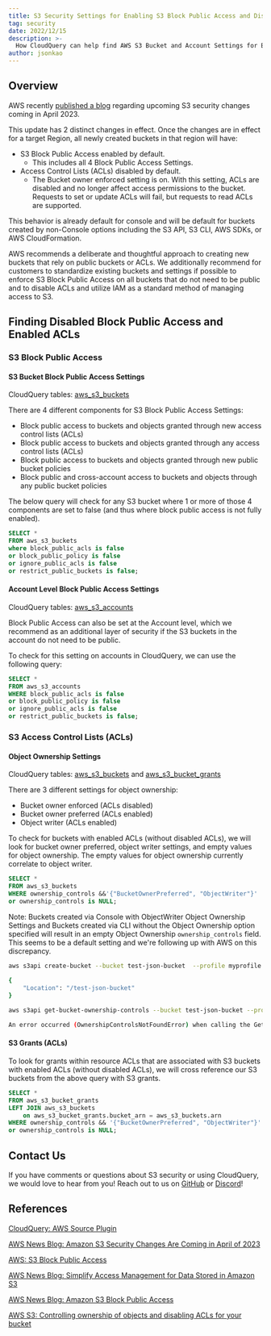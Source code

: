 ```yaml
---
title: S3 Security Settings for Enabling S3 Block Public Access and Disabling ACLs
tag: security
date: 2022/12/15
description: >-
  How CloudQuery can help find AWS S3 Bucket and Account Settings for Block Public Access and Access Control Lists (ACLs).  Amazon is changing S3 security default behavior to enable Block Public Access and disable Access Control Lists.
author: jsonkao
---
```



<BlogHeader/>

## Overview

AWS recently [published a blog](https://aws.amazon.com/blogs/aws/heads-up-amazon-s3-security-changes-are-coming-in-april-of-2023/) regarding upcoming S3 security changes coming in April 2023.

This update has 2 distinct changes in effect.   Once the changes are in effect for a target Region, all newly created buckets in that region will have:

- S3 Block Public Access enabled by default.
    - This includes all 4 Block Public Access Settings.
- Access Control Lists (ACLs) disabled by default.
    - The Bucket owner enforced setting is on.  With this setting, ACLs are disabled and no longer affect access permissions to the bucket.  Requests to set or update ACLs will fail, but requests to read ACLs are supported.

This behavior is already default for console and will be default for buckets created by non-Console options including the S3 API, S3 CLI, AWS SDKs, or AWS CloudFormation.

AWS recommends a deliberate and thoughtful approach to creating new buckets that rely on public buckets or ACLs.  We additionally recommend for customers to standardize existing buckets and settings if possible to enforce S3 Block Public Access on all buckets that do not need to be public and to disable ACLs and utilize IAM as a standard method of managing access to S3.

## Finding Disabled Block Public Access and Enabled ACLs

### S3 Block Public Access

#### S3 Bucket Block Public Access Settings

CloudQuery tables: [aws_s3_buckets](https://github.com/cloudquery/cloudquery/blob/main/plugins/source/aws/docs/tables/aws_s3_buckets.md) 

There are 4 different components for S3 Block Public Access Settings:

- Block public access to buckets and objects granted through new access control lists (ACLs)
- Block public access to buckets and objects granted through any access control lists (ACLs)
- Block public access to buckets and objects granted through new public bucket policies
- Block public and cross-account access to buckets and objects through any public bucket policies

The below query will check for any S3 bucket where 1 or more of those 4 components are set to false (and thus where block public access is not fully enabled).

```sql copy
SELECT * 
FROM aws_s3_buckets 
where block_public_acls is false 
or block_public_policy is false 
or ignore_public_acls is false 
or restrict_public_buckets is false;
```

#### Account Level Block Public Access Settings

CloudQuery tables: [aws_s3_accounts](https://github.com/cloudquery/cloudquery/blob/main/plugins/source/aws/docs/tables/aws_s3_accounts.md)

Block Public Access can also be set at the Account level, which we recommend as an additional layer of security if the S3 buckets in the account do not need to be public.

To check for this setting on accounts in CloudQuery, we can use the following query:

```sql copy
SELECT * 
FROM aws_s3_accounts 
WHERE block_public_acls is false 
or block_public_policy is false 
or ignore_public_acls is false 
or restrict_public_buckets is false;
```

### S3 Access Control Lists (ACLs)

#### Object Ownership Settings

CloudQuery tables: [aws_s3_buckets](https://github.com/cloudquery/cloudquery/blob/main/plugins/source/aws/docs/tables/aws_s3_buckets.md) and [aws_s3_bucket_grants](https://github.com/cloudquery/cloudquery/blob/main/plugins/source/aws/docs/tables/aws_s3_bucket_grants.md)

There are 3 different settings for object ownership: 

- Bucket owner enforced (ACLs disabled)
- Bucket owner preferred (ACLs enabled)
- Object writer (ACLs enabled)

To check for buckets with enabled ACLs (without disabled ACLs), we will look for bucket owner preferred, object writer settings, and empty values for object ownership.  The empty values for object ownership currently correlate to object writer.

```sql copy
SELECT * 
FROM aws_s3_buckets 
WHERE ownership_controls &&'{"BucketOwnerPreferred", "ObjectWriter"}' 
or ownership_controls is NULL;
```

Note: Buckets created via Console with ObjectWriter Object Ownership Settings and Buckets created via CLI without the Object Ownership option specified will result in an empty Object Ownership `ownership_controls` field.  This seems to be a default setting and we're following up with AWS on this discrepancy.

```bash copy
aws s3api create-bucket --bucket test-json-bucket  --profile myprofile --region us-east-1
 
{
    "Location": "/test-json-bucket"
}

aws s3api get-bucket-ownership-controls --bucket test-json-bucket --profile myprofile

An error occurred (OwnershipControlsNotFoundError) when calling the GetBucketOwnershipControls operation: The bucket ownership controls were not found
```

#### S3 Grants (ACLs)

To look for grants within resource ACLs that are associated with S3 buckets with enabled ACLs (without disabled ACLs), we will cross reference our S3 buckets from the above query with S3 grants.

```sql copy
SELECT * 
FROM aws_s3_bucket_grants 
LEFT JOIN aws_s3_buckets 
	on aws_s3_bucket_grants.bucket_arn = aws_s3_buckets.arn 
WHERE ownership_controls && '{"BucketOwnerPreferred", "ObjectWriter"}'
or ownership_controls is NULL;
```

## Contact Us

If you have comments or questions about S3 security or using CloudQuery, we would love to hear from you! Reach out to us on [GitHub](https://github.com/cloudquery/cloudquery) or [Discord](https://cloudquery.io/discord)!

## References

[CloudQuery: AWS Source Plugin](https://www.cloudquery.io/docs/plugins/sources/aws/overview)

[AWS News Blog: Amazon S3 Security Changes Are Coming in April of 2023](https://aws.amazon.com/blogs/aws/heads-up-amazon-s3-security-changes-are-coming-in-april-of-2023/)

[AWS: S3 Block Public Access](https://aws.amazon.com/blogs/aws/amazon-s3-block-public-access-another-layer-of-protection-for-your-accounts-and-buckets/)

[AWS News Blog: Simplify Access Management for Data Stored in Amazon S3](https://aws.amazon.com/blogs/aws/new-simplify-access-management-for-data-stored-in-amazon-s3/)

[AWS News Blog: Amazon S3 Block Public Access](https://aws.amazon.com/blogs/aws/amazon-s3-block-public-access-another-layer-of-protection-for-your-accounts-and-buckets/) 

[AWS S3: Controlling ownership of objects and disabling ACLs for your bucket](https://docs.aws.amazon.com/AmazonS3/latest/userguide/about-object-ownership.html)


